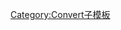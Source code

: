 {{convert/{{{d}}}USer|{{{1}}}|{{{2|}}}|{{{3|}}}|{{{4|}}}|s={{{s|}}}|r={{{r}}}
|u=/gal
|n=per gallon
|o=/l
|b=264.172052
|j=-2.42188687-{{{j|0}}}}}<noinclude>
[[Category:Convert子模板]]
</noinclude>
